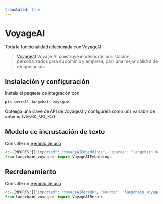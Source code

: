 ```yaml
---
translated: true
---
```


# VoyageAI

Toda la funcionalidad relacionada con VoyageAI

>[VoyageAI](https://www.voyageai.com/) Voyage AI construye modelos de incrustación, personalizados para su dominio y empresa, para una mejor calidad de recuperación.

## Instalación y configuración

Instale el paquete de integración con

```bash
pip install langchain-voyageai
```

Obtenga una clave de API de VoyageAI y configúrela como una variable de entorno (`VOYAGE_API_KEY`)

## Modelo de incrustación de texto

Consulte un [ejemplo de uso](/docs/integrations/text_embedding/voyageai)

```python
<!--IMPORTS:[{"imported": "VoyageAIEmbeddings", "source": "langchain_voyageai", "docs": "https://api.python.langchain.com/en/latest/embeddings/langchain_voyageai.embeddings.VoyageAIEmbeddings.html", "title": "VoyageAI"}]-->
from langchain_voyageai import VoyageAIEmbeddings
```

## Reordenamiento

Consulte un [ejemplo de uso](/docs/integrations/document_transformers/voyageai-reranker)

```python
<!--IMPORTS:[{"imported": "VoyageAIRerank", "source": "langchain_voyageai", "docs": "https://api.python.langchain.com/en/latest/rerank/langchain_voyageai.rerank.VoyageAIRerank.html", "title": "VoyageAI"}]-->
from langchain_voyageai import VoyageAIRerank
```
